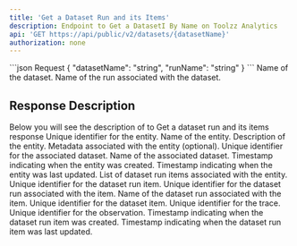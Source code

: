 ```yaml
---
title: 'Get a Dataset Run and its Items'
description: Endpoint to Get a DatasetI By Name on Toolzz Analytics
api: 'GET https://api/public/v2/datasets/{datasetName}'
authorization: none
---
```


<RequestExample>
```json Request
{
  "datasetName": "string",
  "runName": "string"
}
```

<Expandable title="Payload">
<ResponseField name="datasetName" type="string" required>
  Name of the dataset.
</ResponseField>
<ResponseField name="runName" type="string" required>
  Name of the run associated with the dataset.
</ResponseField>
</RequestExample>

## Response Description 
Below you will see the description of to Get a dataset run and its items response
<ResponseField name="id" type="string" required>
  Unique identifier for the entity.
</ResponseField>
<ResponseField name="name" type="string" required>
  Name of the entity.
</ResponseField>
<ResponseField name="description" type="string" required>
  Description of the entity.
</ResponseField>
<ResponseField name="metadata" type="object">
  Metadata associated with the entity (optional).
</ResponseField>
<ResponseField name="datasetId" type="string" required>
  Unique identifier for the associated dataset.
</ResponseField>
<ResponseField name="datasetName" type="string" required>
  Name of the associated dataset.
</ResponseField>
<ResponseField name="createdAt" type="Date" required>
  Timestamp indicating when the entity was created.
</ResponseField>
<ResponseField name="updatedAt" type="Date" required>
  Timestamp indicating when the entity was last updated.
</ResponseField>
<ResponseField name="datasetRunItems" type="array" required>
  List of dataset run items associated with the entity.
  <Expandable title="properties">
    <ResponseField name="id" type="string" required>
      Unique identifier for the dataset run item.
    </ResponseField>
    <ResponseField name="datasetRunId" type="string" required>
      Unique identifier for the dataset run associated with the item.
    </ResponseField>
    <ResponseField name="datasetRunName" type="string" required>
      Name of the dataset run associated with the item.
    </ResponseField>
    <ResponseField name="datasetItemId" type="string" required>
      Unique identifier for the dataset item.
    </ResponseField>
    <ResponseField name="traceId" type="string" required>
      Unique identifier for the trace.
    </ResponseField>
    <ResponseField name="observationId" type="string" required>
      Unique identifier for the observation.
    </ResponseField>
    <ResponseField name="createdAt" type="Date" required>
      Timestamp indicating when the dataset run item was created.
    </ResponseField>
    <ResponseField name="updatedAt" type="Date" required>
      Timestamp indicating when the dataset run item was last updated.
    </ResponseField>
  </Expandable>
</ResponseField>
